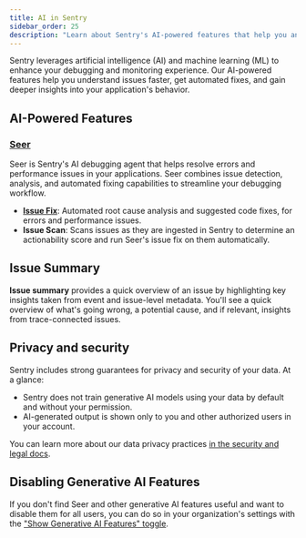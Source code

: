 ```yaml
---
title: AI in Sentry
sidebar_order: 25
description: "Learn about Sentry's AI-powered features that help you analyze and debug your code faster."
---
```


Sentry leverages artificial intelligence (AI) and machine learning (ML) to enhance your debugging and monitoring experience. Our AI-powered features help you understand issues faster, get automated fixes, and gain deeper insights into your application's behavior.

## AI-Powered Features

### [Seer](/product/ai-in-sentry/seer/)

Seer is Sentry's AI debugging agent that helps resolve errors and performance issues in your applications. Seer combines issue detection, analysis, and automated fixing capabilities to streamline your debugging workflow.

- **[Issue Fix](/product/ai-in-sentry/seer/issue-fix/)**: Automated root cause analysis and suggested code fixes, for errors and performance issues.
- **Issue Scan**: Scans issues as they are ingested in Sentry to determine an actionability score and run Seer's issue fix on them automatically.

## Issue Summary

**Issue summary** provides a quick overview of an issue by highlighting key insights taken from event and issue-level metadata. You'll see a quick overview of what's going wrong, a potential cause, and if relevant, insights from trace-connected issues.

## Privacy and security

Sentry includes strong guarantees for privacy and security of your data. At a glance:

- Sentry does not train generative AI models using your data by default and without your permission.
- AI-generated output is shown only to you and other authorized users in your account.

You can learn more about our data privacy practices [in the security and legal docs](/security-legal-pii/security/ai-ml-policy/#use-of-identifying-data-for-generative-ai-features).

## Disabling Generative AI Features

If you don't find Seer and other generative AI features useful and want to disable them for all users, you can do so in your organization's settings with the ["Show Generative AI Features" toggle](https://sentry.io/orgredirect/organizations/:orgslug/settings/#hideAiFeatures).
